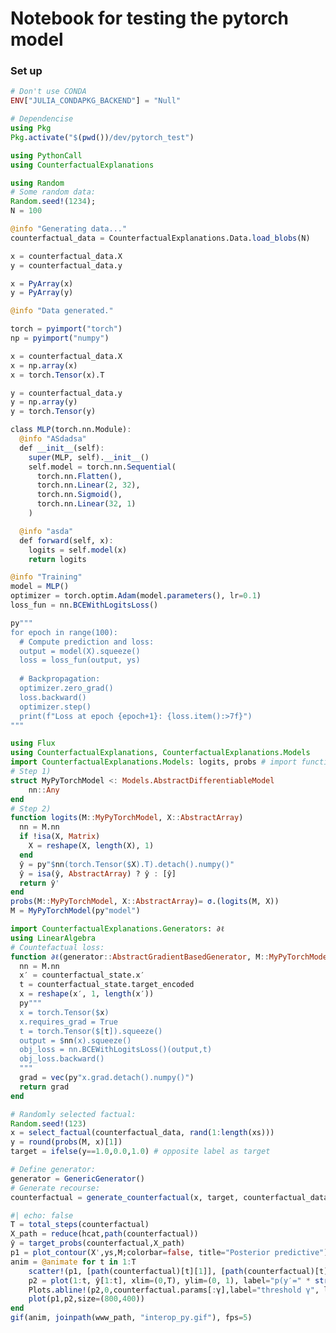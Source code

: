 # Notebook for testing the pytorch model

### Set up
```julia
# Don't use CONDA
ENV["JULIA_CONDAPKG_BACKEND"] = "Null"

# Dependencise
using Pkg
Pkg.activate("$(pwd())/dev/pytorch_test")

using PythonCall
using CounterfactualExplanations
```

```julia
using Random
# Some random data:
Random.seed!(1234);
N = 100

@info "Generating data..."
counterfactual_data = CounterfactualExplanations.Data.load_blobs(N)

x = counterfactual_data.X
y = counterfactual_data.y

x = PyArray(x)
y = PyArray(y)

@info "Data generated."
```

```julia
torch = pyimport("torch")
np = pyimport("numpy")

x = counterfactual_data.X
x = np.array(x)
x = torch.Tensor(x).T
```

```julia
y = counterfactual_data.y
y = np.array(y)
y = torch.Tensor(y)
```

```julia

class MLP(torch.nn.Module):
  @info "ASdadsa"
  def __init__(self):
    super(MLP, self).__init__()
    self.model = torch.nn.Sequential(
      torch.nn.Flatten(),
      torch.nn.Linear(2, 32),
      torch.nn.Sigmoid(),
      torch.nn.Linear(32, 1)
    )

  @info "asda"
  def forward(self, x):
    logits = self.model(x)
    return logits
```

```julia
@info "Training"
model = MLP()
optimizer = torch.optim.Adam(model.parameters(), lr=0.1)
loss_fun = nn.BCEWithLogitsLoss()
```

```julia
py"""
for epoch in range(100):
  # Compute prediction and loss:
  output = model(X).squeeze()
  loss = loss_fun(output, ys)
  
  # Backpropagation:
  optimizer.zero_grad()
  loss.backward()
  optimizer.step()
  print(f"Loss at epoch {epoch+1}: {loss.item():>7f}")
"""
```

```julia
using Flux
using CounterfactualExplanations, CounterfactualExplanations.Models
import CounterfactualExplanations.Models: logits, probs # import functions in order to extend
# Step 1)
struct MyPyTorchModel <: Models.AbstractDifferentiableModel
    nn::Any
end
# Step 2)
function logits(M::MyPyTorchModel, X::AbstractArray)
  nn = M.nn
  if !isa(X, Matrix)
    X = reshape(X, length(X), 1)
  end
  ŷ = py"$nn(torch.Tensor($X).T).detach().numpy()"
  ŷ = isa(ŷ, AbstractArray) ? ŷ : [ŷ]
  return ŷ'
end
probs(M::MyPyTorchModel, X::AbstractArray)= σ.(logits(M, X))
M = MyPyTorchModel(py"model")
```

```julia
import CounterfactualExplanations.Generators: ∂ℓ
using LinearAlgebra
# Countefactual loss:
function ∂ℓ(generator::AbstractGradientBasedGenerator, M::MyPyTorchModel, counterfactual_state::CounterfactualState) 
  nn = M.nn
  x′ = counterfactual_state.x′
  t = counterfactual_state.target_encoded
  x = reshape(x′, 1, length(x′))
  py"""
  x = torch.Tensor($x)
  x.requires_grad = True
  t = torch.Tensor($[t]).squeeze()
  output = $nn(x).squeeze()
  obj_loss = nn.BCEWithLogitsLoss()(output,t)
  obj_loss.backward()
  """
  grad = vec(py"x.grad.detach().numpy()")
  return grad
end
```

```julia
# Randomly selected factual:
Random.seed!(123)
x = select_factual(counterfactual_data, rand(1:length(xs))) 
y = round(probs(M, x)[1])
target = ifelse(y==1.0,0.0,1.0) # opposite label as target
```

```julia
# Define generator:
generator = GenericGenerator()
# Generate recourse:
counterfactual = generate_counterfactual(x, target, counterfactual_data, M, generator)
```

```julia
#| echo: false
T = total_steps(counterfactual)
X_path = reduce(hcat,path(counterfactual))
ŷ = target_probs(counterfactual,X_path)
p1 = plot_contour(X',ys,M;colorbar=false, title="Posterior predictive")
anim = @animate for t in 1:T
    scatter!(p1, [path(counterfactual)[t][1]], [path(counterfactual)[t][2]], ms=5, color=Int(y), label="")
    p2 = plot(1:t, ŷ[1:t], xlim=(0,T), ylim=(0, 1), label="p(y′=" * string(target) * ")", title="Validity", lc=:black)
    Plots.abline!(p2,0,counterfactual.params[:γ],label="threshold γ", ls=:dash) # decision boundary
    plot(p1,p2,size=(800,400))
end
gif(anim, joinpath(www_path, "interop_py.gif"), fps=5)
```